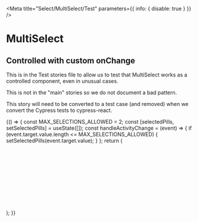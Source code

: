 
<Meta title="Select/MultiSelect/Test" parameters={{ info: { disable: true } }} />

# MultiSelect

## Controlled with custom onChange

This is in the Test stories file to allow us to test that MultiSelect works as a controlled component, even in unusual cases.

This is not in the "main" stories so we do not document a bad pattern.

This story will need to be converted to a test case (and removed) when we convert the Cypress tests to cypress-react.

<Canvas>
  <Story name="controlled with custom onchange">
    {() => {
      const MAX_SELECTIONS_ALLOWED = 2;
      const [selectedPills, setSelectedPills] = useState([]);
      const handleActivityChange = (event) => {
        if (event.target.value.length <= MAX_SELECTIONS_ALLOWED) {
          setSelectedPills(event.target.value);
        }
      };
      return (
        <MultiSelect
          name="testing"
          value={selectedPills}
          onChange={handleActivityChange}
          disablePortal
          openOnFocus
          label="Test"
          placeholder=" "
        >
          <Option value="1" text="One" />
          <Option value="2" text="Two" />
          <Option value="3" text="Three" />
          <Option value="4" text="Four" />
          <Option value="5" text="Five" />
          <Option value="6" text="Six" />
          <Option value="7" text="Seven" />
          <Option value="8" text="Eight" />
          <Option value="9" text="Nine" />
          <Option value="10" text="Ten" />
        </MultiSelect>
      );
    }}
  </Story>
</Canvas>
